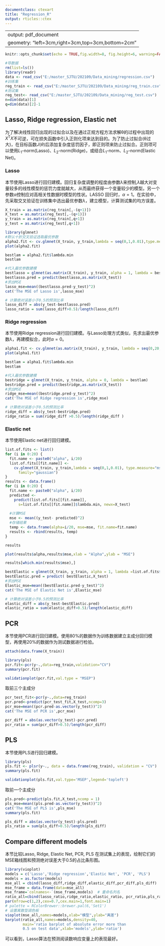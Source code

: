 ---
documentclass: ctexart
title: "Regression_R"
output: rticles::ctex
---
---
output: pdf_document
geometry: "left=3cm,right=3cm,top=3cm,bottom=2cm"
---
\pagestyle{plain}

```{r setup, include=FALSE}
knitr::opts_chunk$set(echo = TRUE,fig.width=8, fig.height=6, warning=FALSE, message=FALSE)
```

```{r}
#导数据
rm(list=ls())
library(readr)
data <- read_csv("E:/master_SJTU/202109/Data_mining/regression.csv")
#训练集
reg_train <- read_csv("E:/master_SJTU/202109/Data_mining/reg_train.csv")
#测试集
reg_test<- read_csv("E:/master_SJTU/202109/Data_mining/reg_test.csv")
n=dim(data)[1]
q=dim(data)[2]-1
```

## Lasso, Ridge regression, Elastic net

为了解决线性回归出现的过拟合以及在通过正规方程方法求解θ的过程中出现的$X^\mathrm{T}X$不可逆，可在损失函数中引入正则化项来达到目的。为了防止过拟合(θ过大)，在目标函数$J(\theta)$后添加复杂度惩罚因子，即正则项来防止过拟合。正则项可以使用$L_1$-norm(Lasso)、$L_2$-norm(Ridge)，或结合$L_1$-norm、$L_2$-norm(Elastic Net)。

### Lasso
本节使用Lasso进行回归建模。回归复杂度调整的程度由参数$\lambda$来控制,$\lambda$越大对变量较多的线性模型的惩罚力度就越大，从而最终获得一个变量较少的模型。另一个参数$\alpha$控制应对高相关性数据时模型的性状。LASSO 回归时，$\alpha=1$。在实验中，先采取交叉验证在训练集中选出最优参数$\lambda$，建立模型，计算测试集的均方误差。
 
```{r}
X_train = as.matrix(reg_train[,-(q+1)])
X_test = as.matrix(reg_test[,-(q+1)])
y_train = as.matrix(reg_train[,q+1])
y_test = as.matrix(reg_test[,q+1])

library(glmnet)
#默认十折交叉验证选取最优参数
alpha2.fit <- cv.glmnet(X_train, y_train,lambda = seq(0,1,0.01),type.measure="mse", alpha=1, family="gaussian")
plot(alpha2.fit)
```
```{r}
bestlam = alpha2.fit$lambda.min
bestlam
```

```{r}
#代入最优参数建模
bestlasso = glmnet(as.matrix(X_train), y_train, alpha = 1, lambda = bestlam)
bestlasso.pred = predict(bestlasso,as.matrix(X_test))
#求出MSE
lasso_mse=mean((bestlasso.pred-y_test)^2)
cat('The MSE of Lasso is',lasso_mse)
```
```{r}
# 计算绝对误差小于0.5的预测比率 
lasso_diff = abs(y_test-bestlasso.pred)
lasso_ratio = sum(lasso_diff>0.5)/length(lasso_diff)
```


### Ridge regression
本节使用Ridge regression进行回归建模。与Lasso处理方式类似，先求出最优参数$\lambda$，再建模拟合，此时$\alpha=0$。

```{r}
alpha1.fit <- cv.glmnet(as.matrix(X_train), y_train, lambda = seq(0,20,0.01),type.measure="mse", alpha=0, family="gaussian")
plot(alpha1.fit)
```
```{r}
bestlam = alpha1.fit$lambda.min
bestlam
```
```{r}
#代入最优参数建模
bestridge = glmnet(X_train, y_train, alpha = 0, lambda = bestlam)
bestridge.pred = predict(bestridge,as.matrix(X_test))
#求出MSE
ridge_mse=mean((bestridge.pred-y_test)^2)
cat('The MSE of Ridge regression is',ridge_mse)
```
```{r}
# 计算绝对误差小于0.5的预测比率 
ridge_diff = abs(y_test-bestridge.pred)
ridge_ratio = sum(ridge_diff >0.5)/length(ridge_diff )
```


### Elastic net
本节使用Elastic net进行回归建模。

```{r}
list.of.fits <- list()
for (i in 0:20) {
  fit.name <- paste0("alpha", i/20)
  list.of.fits[[fit.name]] <-
    cv.glmnet(X_train, y_train,lambda = seq(0,1,0.01), type.measure="mse", alpha=i/20, 
      family="gaussian")
}
results <- data.frame()
for (i in 0:20) {
  fit.name <- paste0("alpha", i/20)
  predicted <- 
    predict(list.of.fits[[fit.name]], 
      s=list.of.fits[[fit.name]]$lambda.min, newx=X_test)
  
  #计算MSE
  mse <- mean((y_test- predicted)^2)
  #存储结果
  temp <- data.frame(alpha=i/20, mse=mse, fit.name=fit.name)
  results <- rbind(results, temp)
}

results
```
```{r}
plot(results$alpha,results$mse,xlab = "Alpha",ylab = "MSE")
```
```{r}
results[which.min(results$mse),]
```
```{r}
bestElastic = glmnet(X_train, y_train, alpha = 1, lambda =list.of.fits$alpha1$lambda.min )
bestElastic.pred = predict( bestElastic,X_test)
#求出MSE
Elastic_mse=mean((bestElastic.pred-y_test)^2)
cat('The MSE of Elastic Net is',Elastic_mse)
```
```{r}
# 计算绝对误差小于0.5的预测比率 
elastic_diff = abs(y_test-bestElastic.pred)
elastic_ratio = sum(elastic_diff>0.5)/length(elastic_diff)
```


## PCR
本节使用PCR进行回归建模。使用80\%的数据作为训练数据建立主成分回归模型，再使用20\%的数据作为测试数据进行检验。
```{r}
attach(data.frame(X_train))
```

```{r}
library(pls)
pcr.fit<-pcr(y~.,data=reg_train,validation="CV")
summary(pcr.fit)
```
```{r}
validationplot(pcr.fit,val.type = "MSEP")
```
取前三个主成分

```{r}
pcr_test_fit<-pcr(y~.,data=reg_train)
pcr.pred<-predict(pcr_test_fit,X_test,ncomp=3)
pcr_mse=mean((pcr.pred-as.vector(y_test))^2)
cat('The MSE of PCR is',pcr_mse)
```
```{r}
pcr_diff = abs(as.vector(y_test)-pcr.pred)
pcr_ratio = sum(pcr_diff>0.5)/length(pcr_diff)
```


## PLS
本节使用PLS进行回归建模。
```{r}
library(pls)
pls.fit <- plsr(y~., data = data.frame(reg_train), validation = "CV")
summary(pls.fit)
```
```{r}
validationplot(pls.fit,val.type='MSEP',legend='topleft')
```

取前一个主成分
```{r}
pls.pred<-predict(pls.fit,X_test,ncomp = 1)
pls_mse=mean((pls.pred-as.vector(y_test))^2)
cat('The MSE of PLS is',pls_mse)
summary(pls.fit)
```
```{r}
pls_diff = abs(as.vector(y_test)-pls.pred)
pls_ratio = sum(pls_diff>0.5)/length(pls_diff)
```



## Compare different models
本节比较Lasso, Ridge, Elastic Net, PCR, PLS 在测试集上的表现，绘制它们的MSE箱线图和预测绝对误差大于0.5的占比条形图。

```{r,fig.width=12,fig.height=6}
library(vioplot)
models = c('Lasso','Ridge regression','Elastic Net', 'PCR', 'PLS')
models = as.factor(models)
mse_all = cbind(lasso_diff,ridge_diff,elastic_diff,pcr_diff,pls_diff)
mse_frame = data.frame(data=mse_all)
mse_frame=`colnames<-`(mse_frame,models)  # 重命名列名
ratio_all=cbind(lasso_ratio,ridge_ratio,elastic_ratio, pcr_ratio,pls_ratio)
par(mfrow=c(1,2),cex=0.7,cex.main=1,font.main=1)
# palette = RColorBrewer::brewer.pal(6,'Set1')  
# 设置离散型调色板
vioplot(mse_all,names=models,xlab="模型",ylab="离差")
barplot(ratio_all,names=models,density=40,
        main='ratio barplot of absolute error more than 
        0.5 on test data',xlab='models',ylab='ratio')
```

可以看到，Lasso算法在预测阅读数响应变量上的表现最好。





